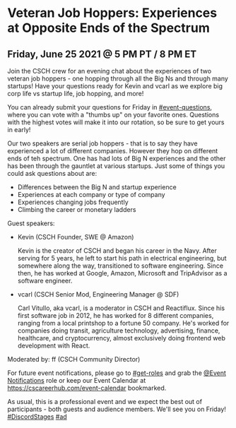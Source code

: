 
<MdLayout title="Veteran Job Hoppers: Experiences at Opposite Ends of the Spectrum" hideTopButton>

# Veteran Job Hoppers: Experiences at Opposite Ends of the Spectrum

## Friday, June 25 2021 @ 5 PM PT / 8 PM ET

Join the CSCH crew for an evening chat about the experiences of two veteran job hoppers - one hopping through all the Big Ns and through many startups! Have your questions ready for Kevin and vcarl as we explore big corp life vs startup life, job hopping, and more!

You can already submit your questions for Friday in [#event-questions](https://discord.com/channels/334891772696330241/849380416036143195), where you can vote with a "thumbs up" on your favorite ones. Questions with the highest votes will make it into our rotation, so be sure to get yours in early!

Our two speakers are serial job hoppers - that is to say they have experienced a lot of different companies. However they hop on different ends of teh spectrum. One has had lots of Big N experiences and the other has been through the gauntlet at various startups. Just some of things you could ask questions about are:

- Differences between the Big N and startup experience
- Experiences at each company or type of company
- Experiences changing jobs frequently
- Climbing the career or monetary ladders

Guest speakers:

- Kevin (CSCH Founder, SWE @ Amazon)

  Kevin is the creator of CSCH and began his career in the Navy. After serving for 5 years, he left to start his path in electrical engineering, but somewhere along the way, transitioned to software engineering. Since then, he has worked at Google, Amazon, Microsoft and TripAdvisor as a software engineer.

- vcarl (CSCH Senior Mod, Engineering Manager @ SDF)

  Carl Vitullo, aka vcarl, is a moderator in CSCH and Reactiflux. Since his first software job in 2012, he has worked for 8 different companies, ranging from a local printshop to a fortune 50 company. He's worked for companies doing transit, agriculture technology, advertising, finance, healthcare, and cryptocurrency, almost exclusively doing frontend web development with React.

Moderated by: ff (CSCH Community Director)

For future event notifications, please go to [#get-roles](https://discord.com/channels/334891772696330241/524775879126155294) and grab the [@Event Notifications](https://discord.gg/cscareerhub) role or keep our Event Calendar at https://cscareerhub.com/event-calendar bookmarked.

As usual, this is a professional event and we expect the best out of participants - both guests and audience members. We'll see you on Friday! [#DiscordStages](https://discord.gg/cscareerhub) [#ad](https://discord.gg/cscareerhub)

</MdLayout>
